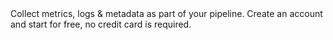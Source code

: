 <CardGroup cols={2}>
  <Card
    title="Install dbt package"
    href="/cloud/onboarding/quickstart-dbt-package"
    icon="square-1"
    iconType="duotone"
    color="#F2386C"
  >
    Collect metrics, logs & metadata as part of your pipeline.
  </Card>
  <Card
    title="Signup to Cloud"
    href="/cloud/onboarding/signup"
    icon="square-2"
    iconType="duotone"
    color="#F2386C"
  >
    Create an account and start for free, no credit card is required.
  </Card>
</CardGroup>
